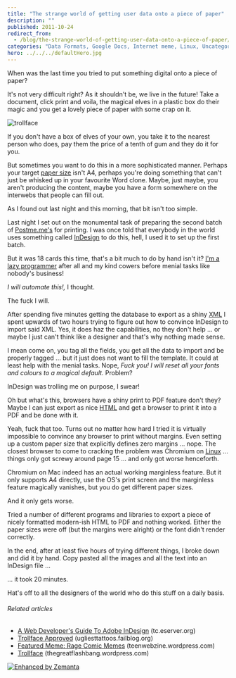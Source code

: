 ```yaml
---
title: "The strange world of getting user data onto a piece of paper"
description: ""
published: 2011-10-24
redirect_from:
  - /blog/the-strange-world-of-getting-user-data-onto-a-piece-of-paper/swizec/2706
categories: "Data Formats, Google Docs, Internet meme, Linux, Uncategorized"
hero: ../../../defaultHero.jpg
---
```


When was the last time you tried to put something digital onto a piece of paper?

It's not very difficult right? As it shouldn't be, we live in the future! Take a document, click print and voila, the magical elves in a plastic box do their magic and you get a lovely piece of paper with some crap on it.

![trollface](http://swizec.com/blog/wp-content/uploads/2011/10/5059286742_eb649aaae3_m5.jpg "trollface")

If you don't have a box of elves of your own, you take it to the nearest person who does, pay them the price of a tenth of gum and they do it for you.

But sometimes you want to do this in a more sophisticated manner. Perhaps your target [paper size](http://en.wikipedia.org/wiki/Paper_size "Paper size") isn't A4, perhaps you're doing something that can't just be whisked up in your favourite Word clone. Maybe, just maybe, you aren't producing the content, maybe you have a form somewhere on the interwebs that people can fill out.

As I found out last night and this morning, that bit isn't too simple.

Last night I set out on the monumental task of preparing the second batch of [Postme.me's](http://postme.me) for printing. I was once told that everybody in the world uses something called [InDesign](http://www.adobe.com/products/indesign/main.html "Adobe InDesign") to do this, hell, I used it to set up the first batch.

But it was 18 cards this time, that's a bit much to do by hand isn't it? [I'm a lazy programmer](http://swizec.com/blog/programmers-are-fucking-lazy/swizec/2648 "Programmers are fucking lazy") after all and my kind cowers before menial tasks like nobody's business!

_I will automate this!,_ I thought.

The fuck I will.

After spending five minutes getting the database to export as a shiny [XML](http://en.wikipedia.org/wiki/XML "XML") I spent upwards of two hours trying to figure out how to convince InDesign to import said XML. Yes, it does haz the capabilities, no they don't help ... or maybe I just can't think like a designer and that's why nothing made sense.

I mean come on, you tag all the fields, you get all the data to import and be properly tagged ... but it just does not want to fill the template. It could at least help with the menial tasks. Nope, _Fuck you! I will reset all your fonts and colours to a magical default._ Problem?

InDesign was trolling me on purpose, I swear!

Oh but what's this, browsers have a shiny print to PDF feature don't they? Maybe I can just export as nice [HTML](http://en.wikipedia.org/wiki/HTML "HTML") and get a browser to print it into a PDF and be done with it.

Yeah, fuck that too. Turns out no matter how hard I tried it is virtually impossible to convince any browser to print without margins. Even setting up a custom paper size that explicitly defines zero margins ... nope. The closest browser to come to cracking the problem was Chromium on [Linux](http://www.kernel.org/ "Linux") ... things only got screwy around page 15 ... and only got worse henceforth.

Chromium on Mac indeed has an actual working marginless feature. But it only supports A4 directly, use the OS's print screen and the marginless feature magically vanishes, but you do get different paper sizes.

And it only gets worse.

Tried a number of different programs and libraries to export a piece of nicely formatted modern-ish HTML to PDF and nothing worked. Either the paper sizes were off (but the margins were alright) or the font didn't render correctly.

In the end, after at least five hours of trying different things, I broke down and did it by hand. Copy pasted all the images and all the text into an InDesign file ...

... it took 20 minutes.

Hat's off to all the designers of the world who do this stuff on a daily basis.

###### Related articles

- [A Web Developer's Guide To Adobe InDesign](http://tc.eserver.org/38079.html) (tc.eserver.org)
- [Trollface Approved](http://ugliesttattoos.failblog.org/2011/10/23/funny-tattoos-trollface-approved/) (ugliesttattoos.failblog.org)
- [Featured Meme: Rage Comic Memes](http://teenwebzine.wordpress.com/2011/05/18/featured-meme-rage-comic-memes/) (teenwebzine.wordpress.com)
- [Trollface](http://thegreatflashbang.wordpress.com/2011/10/16/874/) (thegreatflashbang.wordpress.com)

[![Enhanced by Zemanta](http://img.zemanta.com/zemified_e.png?x-id=38b6b8c0-faa8-4a03-8cc1-ecbcf3788301)](http://www.zemanta.com/ "Enhanced by Zemanta")
